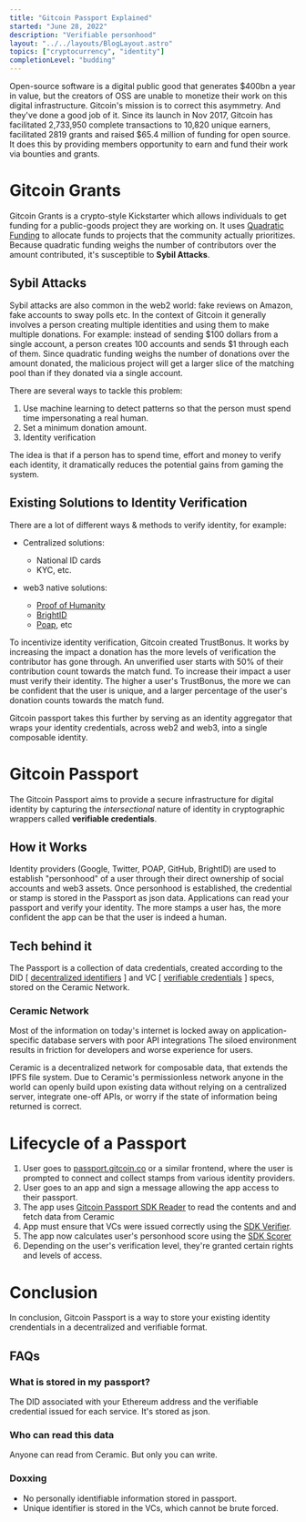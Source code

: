 ```yaml
---
title: "Gitcoin Passport Explained"
started: "June 28, 2022"
description: "Verifiable personhood"
layout: "../../layouts/BlogLayout.astro"
topics: ["cryptocurrency", "identity"]
completionLevel: "budding"
---
```


Open-source software is a digital public good that generates $400bn a year in value, but the creators of OSS are unable to monetize their work on this digital infrastructure. Gitcoin's mission is to correct this asymmetry. And they've done a good job of it. Since its launch in Nov 2017,  Gitcoin has facilitated 2,733,950 complete transactions to 10,820 unique earners, facilitated 2819 grants and raised $65.4 million of funding for open source. It does this by providing members opportunity to earn and fund their work via bounties and grants.

# Gitcoin Grants

Gitcoin Grants is a crypto-style Kickstarter which allows individuals to get funding for a public-goods project they are working on. It uses [Quadratic Funding](https://wtfisqf.com) to allocate funds to projects that the community actually prioritizes. Because quadratic funding weighs the number of contributors over the amount contributed, it's susceptible to **Sybil Attacks**.

## Sybil Attacks

Sybil attacks are also common in the web2 world: fake reviews on Amazon, fake accounts to sway polls etc. In the context of Gitcoin it generally involves a person creating multiple identities and using them to make multiple donations. For example: instead of sending $100 dollars from a single account, a person creates 100 accounts and sends $1 through each of them. Since quadratic funding weighs the number of donations over the amount donated, the malicious project will get a larger slice of the matching pool than if they donated via a single account.

There are several ways to tackle this problem:
1. Use machine learning to detect patterns so that the person must spend time impersonating a real human.
2. Set a minimum donation amount.
3. Identity verification

The idea is that if a person has to spend time, effort and money to verify each identity, it dramatically reduces the potential gains from gaming the system.

## Existing Solutions to Identity Verification

There are a lot of different ways & methods to verify identity, for example:

- Centralized solutions: 
	- National ID cards
	- KYC, etc.

- web3 native solutions: 
	- [Proof of Humanity](https://www.proofofhumanity.id/)
	- [BrightID](https://www.brightid.org/)
	- [Poap](https://poap.xyz/), etc

To incentivize identity verification, Gitcoin created TrustBonus. It works by increasing the impact a donation has the more levels of verification the contributor has gone through. An unverified user starts with 50% of their contribution count towards the match fund. To increase their impact a user must verify their identity. The higher a user's TrustBonus, the more we can be confident that the user is unique, and a larger percentage of the user's donation counts towards the match fund.

Gitcoin passport takes this further by serving as an identity aggregator that wraps your identity credentials, across web2 and web3, into a single composable identity.

# Gitcoin Passport

The Gitcoin Passport aims to provide a secure infrastructure for digital identity by capturing the *intersectional* nature of identity in cryptographic wrappers called **verifiable credentials**.

## How it Works

Identity providers (Google, Twitter, POAP, GitHub, BrightID) are used to establish "personhood" of a user through their direct ownership of social accounts and web3 assets. Once personhood is established, the credential or stamp is stored in the Passport as json data. Applications can read your passport and verify your identity. The more stamps a user has, the more confident the app can be that the user is indeed a human.

## Tech behind it

The Passport is a collection of data credentials, created according to the DID [ [decentralized identifiers](https://www.w3.org/TR/did-core/) ] and VC [ [verifiable credentials](https://www.w3.org/TR/vc-data-model/#introduction) ] specs, stored on the Ceramic Network.

### Ceramic Network

Most of the information on today's internet is locked away on application-specific database servers with poor API integrations The siloed environment results in friction for developers and worse experience for users.

Ceramic is a decentralized network for composable data, that extends the IPFS file system. Due to Ceramic's permissionless network anyone in the world can openly build upon existing data without relying on a centralized server, integrate one-off APIs, or worry if the state of information being returned is correct.

# Lifecycle of a Passport

1. User goes to [passport.gitcoin.co](passport.gitcoin.co) or a similar frontend, where the user is prompted to connect and collect stamps from various identity providers.
2. User goes to an app and sign a message allowing the app access to their passport.
3. The app uses [Gitcoin Passport SDK Reader](https://github.com/gitcoinco/passport-sdk/tree/main/packages/reader) to read the contents and and fetch data from Ceramic
4. App must ensure that VCs were issued correctly using the [SDK Verifier](https://github.com/gitcoinco/passport-sdk/tree/main/packages/verifier).
5. The app now calculates user's personhood score using the [SDK Scorer](https://github.com/gitcoinco/passport-sdk/tree/main/packages/scorer)
6. Depending on the user's verification level, they're granted certain rights and levels of access.

# Conclusion

In conclusion, Gitcoin Passport is a way to store your existing identity crendentials in a decentralized and verifiable format.

## FAQs

### What is stored in my passport?

The DID associated with your Ethereum address and the verifiable credential issued for each service. It's stored as json.

### Who can read this data
  
Anyone can read from Ceramic. But only you can write.

### Doxxing
- No personally identifiable information stored in passport.
- Unique identifier is stored in the VCs, which cannot be brute forced.
